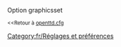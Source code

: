 {{fr/Amorce}}
Option graphicsset

<small><<Retour à [[Main/fr/Openttd.cfg|openttd.cfg]]</small>
[[Category:fr/Réglages et préférences]]